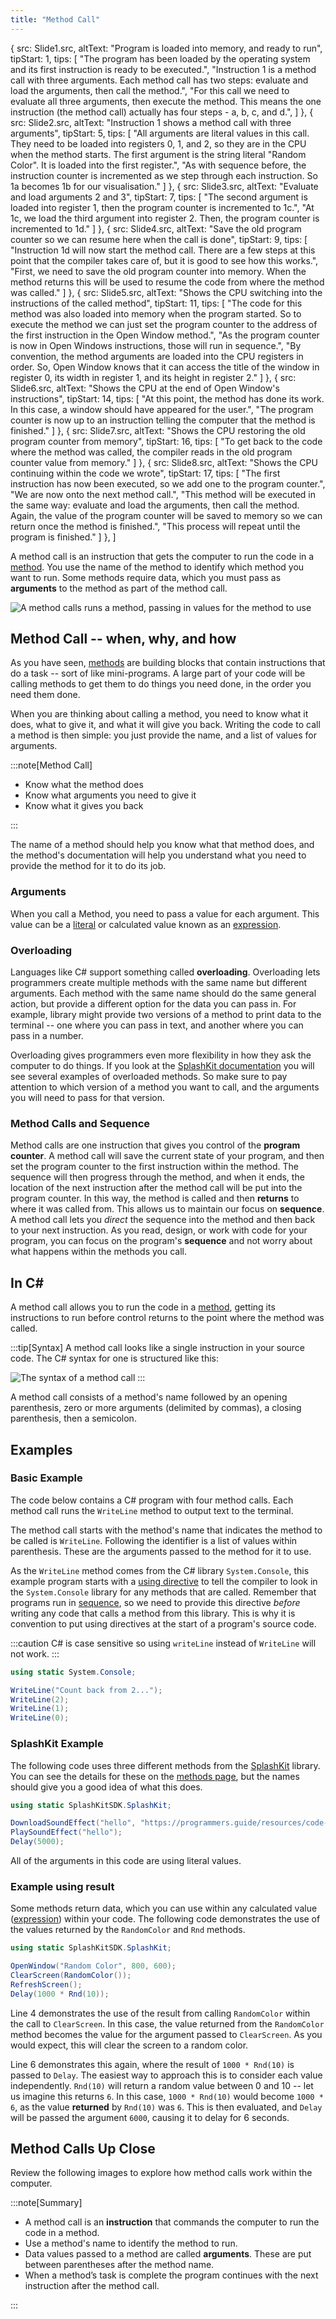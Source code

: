 ```yaml
---
title: "Method Call"
---
```


  {
    src: Slide1.src,
    altText: "Program is loaded into memory, and ready to run",
    tipStart: 1,
    tips: [
      "The program has been loaded by the operating system and its first instruction is ready to be executed.",
      "Instruction 1 is a method call with three arguments. Each method call has two steps: evaluate and load the arguments, then call the method.",
      "For this call we need to evaluate all three arguments, then execute the method. This means the one instruction (the method call) actually has four steps - a, b, c, and d.",
    ]
  },
  {
    src: Slide2.src,
    altText: "Instruction 1 shows a method call with three arguments",
    tipStart: 5,
    tips: [
      "All arguments are literal values in this call. They need to be loaded into registers 0, 1, and 2, so they are in the CPU when the method starts. The first argument is the string literal \"Random Color\". It is loaded into the first register.",
      "As with sequence before, the instruction counter is incremented as we step through each instruction. So 1a becomes 1b for our visualisation."
    ]
  },
  {
    src: Slide3.src,
    altText: "Evaluate and load arguments 2 and 3",
    tipStart: 7,
    tips: [
      "The second argument is loaded into register 1, then the program counter is incremented to 1c.",
      "At 1c, we load the third argument into register 2. Then, the program counter is incremented to 1d."
    ]
  },
  {
    src: Slide4.src,
    altText: "Save the old program counter so we can resume here when the call is done",
    tipStart: 9,
    tips: [
      "Instruction 1d will now start the method call. There are a few steps at this point that the compiler takes care of, but it is good to see how this works.",
      "First, we need to save the old program counter into memory. When the method returns this will be used to resume the code from where the method was called."
    ]
  },
  {
    src: Slide5.src,
    altText: "Shows the CPU switching into the instructions of the called method",
    tipStart: 11,
    tips: [
      "The code for this method was also loaded into memory when the program started. So to execute the method we can just set the program counter to the address of the first instruction in the Open Window method.",
      "As the program counter is now in Open Windows instructions, those will run in sequence.",
      "By convention, the method arguments are loaded into the CPU registers in order. So, Open Window knows that it can access the title of the window in register 0, its width in register 1, and its height in register 2."
    ]
  },
  {
    src: Slide6.src,
    altText: "Shows the CPU at the end of Open Window's instructions",
    tipStart: 14,
    tips: [
      "At this point, the method has done its work. In this case, a window should have appeared for the user.",
      "The program counter is now up to an instruction telling the computer that the method is finished."
    ]
  },
  {
    src: Slide7.src,
    altText: "Shows the CPU restoring the old program counter from memory",
    tipStart: 16,
    tips: [
      "To get back to the code where the method was called, the compiler reads in the old program counter value from memory."
    ]
  },
  {
    src: Slide8.src,
    altText: "Shows the CPU continuing within the code we wrote",
    tipStart: 17,
    tips: [
      "The first instruction has now been executed, so we add one to the program counter.",
      "We are now onto the next method call.",
      "This method will be executed in the same way: evaluate and load the arguments, then call the method. Again, the value of the program counter will be saved to memory so we can return once the method is finished.",
      "This process will repeat until the program is finished."
    ]
  },
]

A method call is an instruction that gets the computer to run the code in a [method](../02-method). You use the name of the method to identify which method you want to run. Some methods require data, which you must pass as **arguments** to the method as part of the method call.

![A method calls runs a method, passing in values for the method to use](./images/method-call-concept.png "A method calls runs a method, passing in values for the method to use")

## Method Call -- when, why, and how

As you have seen, [methods](../02-method) are building blocks that contain instructions that do a task -- sort of like mini-programs. A large part of your code will be calling methods to get them to do things you need done, in the order you need them done.

When you are thinking about calling a method, you need to know what it does, what to give it, and what it will give you back. Writing the code to call a method is then simple: you just provide the name, and a list of values for arguments.

:::note[Method Call]

- Know what the method does
- Know what arguments you need to give it
- Know what it gives you back

:::

The name of a method should help you know what that method does, and the method's documentation will help you understand what you need to provide the method for it to do its job.

### Arguments

When you call a Method, you need to pass a value for each argument. This value can be a [literal](../05-literal) or calculated value known as an [expression](../04-expression).

### Overloading

Languages like C# support something called **overloading**. Overloading lets programmers create multiple methods with the same name but different arguments. Each method with the same name should do the same general action, but provide a different option for the data you can pass in. For example, library might provide two versions of a method to print data to the terminal -- one where you can pass in text, and another where you can pass in a number.

Overloading gives programmers even more flexibility in how they ask the computer to do things. If you look at the [SplashKit documentation](https://splashkit.io/api/) you will see several examples of overloaded methods. So make sure to pay attention to which version of a method you want to call, and the arguments you will need to pass for that version.

### Method Calls and Sequence

Method calls are one instruction that gives you control of the **program counter**. A method call will save the current state of your program, and then set the program counter to the first instruction within the method. The sequence will then progress through the method, and when it ends, the location of the next instruction after the method call will be put into the program counter. In this way, the method is called and then **returns** to where it was called from. This allows us to maintain our focus on **sequence**. A method call lets you *direct* the sequence into the method and then back to your next instruction. As you read, design, or work with code for your program, you can focus on the program's **sequence** and not worry about what happens within the methods you call.

## In C#

A method call allows you to run the code in a [method](../02-method), getting its instructions to run before control returns to the point where the method was called.

:::tip[Syntax]
A method call looks like a single instruction in your source code.
The C# syntax for one is structured like this:

![The syntax of a method call](./images/method-call.png "The syntax of a method call")
:::

A method call consists of a method's name followed by an opening parenthesis, zero or more arguments (delimited by commas), a closing parenthesis, then a semicolon.

## Examples

### Basic Example

The code below contains a C# program with four method calls. Each method call runs the `WriteLine` method to output text to the terminal.

The method call starts with the method's name that indicates the method to be called is `WriteLine`.
Following the identifier is a list of values within parenthesis.
These are the arguments passed to the method for it to use.

As the `WriteLine` method comes from the C# library `System.Console`, this example program starts with a [using directive](../00-program/#in-c) to tell the compiler to look in the `System.Console` library for any methods that are called.
Remember that programs run in [sequence](../01-sequence), so we need to provide this directive *before* writing any code that calls a method from this library.
This is why it is convention to put using directives at the start of a program's source code.

:::caution
C# is case sensitive so using `writeLine` instead of `WriteLine` will not work.
:::

```csharp
using static System.Console;

WriteLine("Count back from 2...");
WriteLine(2);
WriteLine(1);
WriteLine(0);
```

### SplashKit Example

The following code uses three different methods from the [SplashKit](https://splashkit.io) library. You can see the details for these on the [methods page](../02-method#examples), but the names should give you a good idea of what this does.

```csharp
using static SplashKitSDK.SplashKit;

DownloadSoundEffect("hello", "https://programmers.guide/resources/code-examples/part-0/hello-world-snippet-saddle-club.ogg", 443);
PlaySoundEffect("hello");
Delay(5000);
```

All of the arguments in this code are using literal values.

### Example using result

Some methods return data, which you can use within any calculated value ([expression](../04-expression)) within your code. The following code demonstrates the use of the values returned by the `RandomColor` and `Rnd` methods.

```csharp
using static SplashKitSDK.SplashKit;

OpenWindow("Random Color", 800, 600);
ClearScreen(RandomColor());
RefreshScreen();
Delay(1000 * Rnd(10));
```

Line 4 demonstrates the use of the result from calling `RandomColor` within the call to `ClearScreen`. In this case, the value returned from the `RandomColor` method becomes the value for the argument passed to `ClearScreen`. As you would expect, this will clear the screen to a random color.

Line 6 demonstrates this again, where the result of `1000 * Rnd(10)` is passed to `Delay`. The easiest way to approach this is to consider each value independently. `Rnd(10)` will return a random value between 0 and 10 -- let us imagine this returns `6`. In this case, `1000 * Rnd(10)` would become `1000 * 6`, as the value **returned** by `Rnd(10)` was `6`. This is then evaluated, and `Delay` will be passed the argument `6000`, causing it to delay for 6 seconds.

## Method Calls Up Close

Review the following images to explore how method calls work within the computer.

<MySwiper client:only height="" images={sliderImages}></MySwiper>

:::note[Summary]

- A method call is an **instruction** that commands the computer to run the code in a method.
- Use a method's name to identify the method to run.
- Data values passed to a method are called **arguments**. These are put between parentheses after the method name.
- When a method’s task is complete the program continues with the next instruction after the method call.

:::
